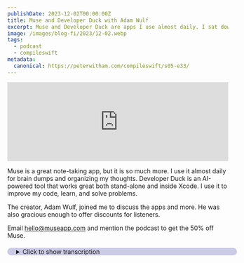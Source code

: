```yaml
---
publishDate: 2023-12-02T00:00:00Z
title: Muse and Developer Duck with Adam Wulf
excerpt: Muse and Developer Duck are apps I use almost daily. I sat down with Adam Wulf, the creator to discuss these and development practices.
image: /images/blog-fi/2023/12-02.webp
tags:
  - podcast
  - compileswift
metadata:
  canonical: https://peterwitham.com/compileswift/s05-e33/
---
```


<iframe width="100%" height="180" frameborder="no" scrolling="no" seamless="" src="https://share.transistor.fm/e/435ab4f9"></iframe>

<Player/>

Muse is a great note-taking app, but it is so much more. I use it almost daily for brain dumps and organizing my thoughts. Developer Duck is an AI-powered tool that works great both stand-alone and inside Xcode. I use it to improve my code, learn, and solve problems.

The creator, Adam Wulf, joined me to discuss the apps and more. He was also gracious enough to offer discounts for listeners.


Email hello@museapp.com and mention the podcast to get the 50% off Muse.

<CSLinks
  link1=""
  link1label="Muse App"
  link2="https://museapp.com/"
  link2label="Developer Duck"
  link3="https://developerduck.app/"
  link3label=""
  link4=""
  link4label=""
  link5=""
  link5label=""
  link6=""
  link6label=""
/>

<details>
  <summary
      style="
     margin-top: 20px;
     margin-bottom: 80px;
     padding-left: 20px;
     border-radius: 10px;
     border-width: 1px;
     border-color: rgb(255,255,255,0.2);
     width: 100%;
     background-color: rgb(0, 0, 128, 0.2);
"
  >Click to show transcription</summary>

 #### Edited Transcription

  What's up folks? Welcome to another episode of the Compulsive Swift podcast or video. If you are watching a video version of this today, I have another very special guest and this is gonna be a great one, and I'm gonna be, try to not, say too many nice things because I use both of these apps and, I talk about them a lot on the livestream.

And this is also someone if you hang out on the livestream and if you don't, what is wrong with you? Go to Compile Swift dot com slash livestream. But you'll probably know the name and you will certainly know the tools. And if you don't know the tools, you will by the end of this episode and you will use them both.

One of them in particular has saved my butt so many times as a developer. Adam Wulf, thank you for joining me. Please introduce yourself.

Yeah. Thank you so much, Peter. It's really good to be here. It's really fun. I am the solo developer for Muse. As of about two months ago. Worked with a team before that on the application for a number of years.  It is a note taking app. It is designed to really just help you think so. It helps you get the mess outside of your mind.  Onto kind of digital paper. You can figure it out and  and really come to deep conclusions. And then the other app that we can talk about today is I'm also the developer for Developer Duck, which is a rubber duck programming app that uses chat. GPT uses some custom prompts and some  logic to make it developer specific to help you  program and think through your programming problems specifically. So yeah that's a, bit about me

. We'll put links in the show notes for everything here. And we're gonna break this down, and I'm gonna try and keep this on track, but like I say I, do use both of these apps and I'm gonna try to not go down too many rabbit holes or dark holes, if you wanna look at it that way.

But let's, start with Muse. First of all I'm gonna take issue with you a little bit here because  is so much more than a Notetaking app.

I'll give a, sort of a quick description here for folks and then you can do it much better. But I'll base this on how I use the app, right? 

To, to me, I describe it to folks and I use it as my brain's whiteboard is, how I it.  Yes you, can take notes with it and everything else, stuff like that. I also use it for gathering things, so it's been like a drop board for me where I'll quickly put links in there that I need to go back to and things like that.

One of the things I've started experimenting with recently  I, was gonna talk to you about this, but then I thought, no, I'll catch you out on the podcast. That's what I should do 

Yeah. 

is,  there's the templates in there and I have started working  using  a Kanban board in the app. 

And, I've done that by laying out some titles and then  just moving the cards around. So for me, it really is my  . Put my brain down on a huge whiteboard that I can beautifully zoom in and out on  and link cards and all of those kind of things. But let's dive into it here.

That, that's how I use it. It's my, 

you know, don't let me forget, but Please I, know I'm not doing it justice.  And, it's 

Yeah. 

to me that also you are it's one person's working on this  , 

are you crazy  

It is a lot. It's,

big and it's, interesting because you can certainly do note taking on it, but when you think of note taking, it's okay, you gotta  Like the Apple Notes app, you get one

giant sheet of paper, it scrolls top to bottom. You can write stuff on it. Good for you.  But in Muse images or  a text or another whiteboard can be a card.

And then you can, on that second whiteboard card, you can zoom in to a completely new  infinite canvas. And so you end up building out,  a tree structure of infinite canvases that contain more infinite canvases inside of them. And then on top of that, you can start linking between them. So instead of a tree structure, it's a graph structure of all of these infinite whiteboards connecting to each other back and forth. So  it's deceptively simple the first time you open the app, 'cause you're like, great giant white space.

I can put stuff on it. I

can write with a pencil.  No big deal. And then it just gets deeper and deeper. The more that you use it, the more that you, build things out. So yeah, it's the same for me. I have, a personal muse for me and my wife and my family, and we track our house stuff and, auto insurance and just things

for life.

And then obviously use it for work as well and have a, expansive board for tracking to-do lists for Muse and for Developer Duck and for all of the, developer tasks, Kanban board style, but also marketing tasks and also  meetings that I have, or if I'm tracking down a particularly nasty bug, then I'll open up a board and I can put all of the information for that bug and organize my thoughts around, what may or may not be the cause and different paths and tracks that I've tried out.

And yeah it's, on, on day one, it's a note taking app, but on day 30 as you're using it, it really becomes a second brain

and a second active brain. It's not a database, it's not a personal knowledge management kind of thing. It can be, but it's an active thinking space for your brain.

For sure.

Oh yeah. And what I like about it here . Is the sort of this infinite space because I, know sort of me and how my brain works and when I'm in that capturing phase, which I think this is key here, 

It, very symbolically just like a huge white  white space, that, that's how my brain works, right?

Is know, this bit here, this bit there, dumping it all over the place in a very non-linear way. And what, I've found is, not to pick on Apple notes here, which is  goes from strength to strength theory release. But the reason those kind of tools don't work for me when I'm in that phase  is the fact that they are very linear list based, right? May and then an image and then so on. always in. A list form. So it gets you thinking in that space in a very list oriented, structured kind of way. And when I'm doing my brain dumps on things, I'm very not structured and, Because that stage I'm telling myself, do you know, don't be structured.

I'll give you an example.  So I recently released a, update from one of my games. And when I was working through that  I knew the things I wanted to do, but I had no idea,  necessarily how some of the things were gonna come together. And  what I also liked is not only can I use this app on the Mac, but more importantly, perhaps  in that phase, I can use it on my iPad.

So I pick up the  

And I'm I'm literally just  . Drawing boxes all over the place.  I'm almost using it like a, drawing app at that 

stage

And, and A box here with this and an arrow pointing to it. And then this links to this  those kind of things that you just can't easily do in, every day kind of brain capturing apps things like to-do lists and things like that, where it's that's always more a case of  got my things, now I need to structure them. 

, 

Yeah, exactly. 

I like that infinite space of just, put it down really.  

Yeah. Yeah that, really echoes what a customer sent in. Very recently, they said, man, so if, when I use Apple Notes  and I'm collecting these thoughts and I want to drop a link in there and a picture and this other link, I have to decide immediately where in the note to put it.

And so before I've even  been able to think through the problem, I have to already start putting structure to the problem.  So it, it feels like the process ends up backwards for tools

like that. Whereas in Muse, you can just  start pushing content in and you don't actually have to decide where it goes at all. You can dump them all on a giant pile, on a whiteboard, or start even categorizing things spatially. A little bit of this is similar to this.

I'll put it over on this side of the board.  And these three things kind of relate, so I'll put them down at the bottom, but you don't have to decide yet.

And  that I think is really part of the magic, is it lets your, thought process digitally in the tool mirror how we do things internally in our minds already, which is,  let me just collect what the inputs are and okay, now that I have all the inputs, I can start to think through them and process them and get to the end result.

Yeah. 'cause for me  over years of being a productivity nut,  I realized that trying to apply structure at the capture phase is where these things fail. Forget whether it's,  

Software tool X, y, Z or a piece of paper.  If I allow my brain to start organizing thoughts as I'm putting down, I've already fouled because I know I'm not thinking about,  letting everything flood in because I'm already trying to sort the boxes. 

Right. Yeah. 

And, so  I, I love that I can do that.  'cause I still do it now even,  I, think I. Mentioned this before.  But I'm still a paper and pen person as well 

because,  The ex the, exact reason being among others  it slows me down  and, therefore if I'm writing with pen and paper, I'm giving it more thought than,  randomly typing a hundred words on a screen somewhere.

But I do love that I can then  just pick these things up once I've got 'em captured,  start to organize them, like you were saying, the boards within boards and things like that.  I start breaking down, okay, there's gonna be a project board for Project X that kind 

of thing,  but it comes along later.

Now, I am curious,  from a sort of the technical side here, like you say you took this over and I've always wondered,  applications like this,  it's that thing of, I look at it, I'm like.  Where do you even start?  Especially as when you say like infinite canvas  and  or, even just I know of some apps where it's it's not infinite, it's just very big 

But From a technical standpoint, how do you  approach these kind of problems when it comes to  not only building something like that, but thinking about,  don't give away any secrets here  how do you store this kind of data in an application? Those kind of 

Yeah. It's,  I think Muse is one of the most interesting projects that I've worked on for exactly that reason.  The way that the data is structured and the way the application is structured,  at its foundation, it relies on a technology called CRDT,

which is a conflict free, replicated data type

is what that means. And so all of the data for Muse and for the stuff that you work on is saved locally on device. 

Whereas if you use something like Notion or Google Docs or any of the other myriad of applications, all of your data lives on Google Server.  And then when you interact with it, the Google server sends back a small piece of it and you get to

work on that small piece.  With Muse, it's the entire system is flipped, so you have a hundred percent of your data locally on, on device.  You can work on it with or without an internet connection, completely

offline, completely online.  And then  the application sends very small deltas of your changes.  To the Muse Sync Server,

which then sends those changes down to your other devices, which also have a complete full copy of your data.  And then that conflict flu, the CRDT, the CON conflict free replicated data type,  handles merging that data in a way that does not show the  merge edits that we're all used to in GI

of, oh gosh, there's a merge conflict, please come fix it.  The data types we use automatically fix conflicts no matter what. 

Um, and there's  some ways that we've structured the data so that way when  conflicts happen,  'cause conflicts inevitably happen, it's just that they get automatically resolved. 

So for example, if I, my Mac is offline and my iPad is offline,  I change the same card or the same image, I move it in two different places.  The way that Muse is set up, it's just last right wins  is the,

Got it.

Structure, right?

And so  I move the card and I move the card on my second device and they both synchronic with each other. And then they both know when the other one edited it. And so they both decide, oh, okay, the iPad wins 'cause it was the most recent.

So they both agree now when that happened,  

Very interesting. 

so then what this, the magic and the reason I can maintain this as a single developer  is in a traditional application you have a giant pile of logic on the device for business logic about how cards act and how the canvas acts and how pencils act and all that sort of stuff.

And then you also have that same logic on the server because the server has to know about cards and pencils and all that sort of stuff. So you end up building a lot of the same logic in two different places.  With the CRDT logic, I'm just sending very small edits to the server.  that are actually opaque to the server.

The server doesn't really care what the edits are because the conflict resolution happens on device. 

So our entire server is actually very dumb.  It knows who I am, it knows who my devices are, and then it just helps route my data to my other devices and to myself. And so  I can build entirely new features  without touching the server at all.  Which  lets me iterate,  thousands of times faster than I could if I had to build new web services and new server logic and new permission systems and all the stuff on the server. I don't have to do any of that. I can just  build  entirely locally on my Mac.  And then I get sync essentially for free just by moving all of my edits through a pretty simple,  the server, I don't know, 2000 lines of code, something like that.

Like

Hmm. 

a very simple server  to push data back and forth.  

That is really 

so yeah. Yeah,  

because it's 

either gonna be one or the other, right? Yeah. That, because you know  that, that's fascinating because  you, have to make a choice, right? With this kind of thing. Like you say, you're either gonna have,  very smart application,  very simple backend, or very complicated backend. 

Very simple application and I've, I pretty much always  worked the other way around just because of what the applications need.  I'm used to  that dumb application is only as good as the data it gets.  

Um, 

Yep.

but I the, problem with that is, yes, first of all, you're gonna need,  you need to either be really good at the client app and the backend, or you need someone else to do the 

backend

Which now is 

Yeah. 

of people. 

Um,  And then you've got,  now we're talking API into right exchange in between and things like that.  Plus the maintenance of the backend and, the backend has to be up, right? Arguably,  one of the, biggest flaws there is the backend has to be up.  

On the flip side, the way you are doing it here. 

You have the added bonus of  great privacy because it's on the device. 

Exactly. Yeah.

so  with that though, a question I have is,  does the data persist on the backend or is it purely used as a pass through mechanism? Meaning if I was to  delete the app from all of my devices, 

What happens with that data? 

Yeah. So the data that's synchronized through the server  does persist on the server.

And so if you drop your laptop in a lake and that was your last device, you can go buy a new laptop, log into your account, and all of your data synchronizes back down to your account.  And so in that

way the, cloud does what it's good at.

It provides a backup. It provides synchronization between clients, 

But then the client is able to do what it's good at. It has a hundred percent of the data. So now there's no loading screens, there's no

spinners, there's no,  hold on, let me go fetch that.  If the server's down, that's fine.

You can keep working. If you're on an airplane,

Yeah.  Love that. 

outta business, that's okay. You can keep working, right? 

Mm-Hmm. 

get a lot more security  controlling your own data,  than you do keeping everything in, a traditional cloud service. 

And, I love this because  that's one of, one of my things is,  I'm, that guy that e even as I talk to you now, right under the desk below me is my NASS  

Yeah, 

I'm the same 

right.

I need to,  I need to make sure I control my data and I have

Exactly. Yeah.

Yeah. 

Google has some horrible,  my brain just shut off but

Yeah. 

CEO falls apart right? And gets split up into three different companies or antitrust or whatever, right?

I, know that my data's safe no matter what.

Exactly. And it's, it, and it's also that thing of  data leaks, right?  

Yeah. 

we all know this, right? In, our industry it's not if it's when, and,  there's a certain amount of data it's  has to persist in the cloud for things. It's just the way it works.  But that doesn't mean we have to put everything out there.

And I am certainly more inclined to  put what I feel is my sensitive data in apps that is on client side. Yes, there may be a copy up in the cloud and I trust that whoever is storing that copy has done all the best practices and protecting it the best they can.  But I'm more inclined to put that stuff in an application.

I.  where I know it's client side.  So 

Yeah. 

not to pick on anyone in particular,  for the past year I've been trying to trust notion  . And, I don't mean because I shouldn't trust them, but because it's, it is that thing of it's going cloud side,  and it's that thing of it's great today, but  

yeah. you just wait for oh, okay. They're either gonna go outta business or get acquired,

and in either scenario the product's gonna disappear or change somehow. And then what happens to my data.

Yeah. exactly. And that's, 

that's big win for you right there is, Hey your privacy is better  than, a lot of these other services,  

exactly. And it, also opens up. Right now the Muse Sync Service is the only sync service that we offer,  but  it opens up the possibility for  You to run your own sync server. And so then you

can download the Muse app. You can get all of the benefits of me sending out updates and improving the app and everything like that.  But then you could sync through your own server entirely, or peer-to-peer syn through your own just home wifi, just device to device

directly without a server.  And so there's a number of different things that I'm looking into that this kind of architecture allows that a traditional cloud architecture would not allow.

There's no way on earth that notion would ever even have the technical possibility of something like this.  And so that, that's what I think excites me most about local first

software, which is Muse is one piece of that kind of environment, but  it, gives control of the data and control of your privacy to you, the end consumer.  And then me as the app developer, I get to do the part that I like, which is build cool features and build cool apps, but I don't have to worry about,  building some enormous monolithic server application 

side process. So

Yeah. there, there's a lot of benefits to it.

I, I'm sure you as the developer,  you and I have spoken before, of course.  And,  we both,  deal with large amounts of data that,  For different things.  And it's a responsibility, right? That the development  you, you just never want to have   unless you a company whose 

business 

the better.  

Exactly. Yeah. It's I don't want your data, I don't wanna be responsible for your data.  I and, like you said, like the sync service. I want as little to go through me as possible,  so that's good too. And  the idea of a local sync and things like that is always appealing. 

I guess maybe we will keep an eye out for the future Muse Server licensing, I , 

Yeah. Yeah. That's definitely something that I'm eager for over the next months is how can I open source pieces of the muse architecture? How can I potentially open source the server  if not open sourcing the server, could I at least offer like a peer-to-peer device to device sync

hmm. 

even need a server?

Which in many ways is even better, right? 'cause

there's  

Yeah, 

less  maintenance for the end user to do if when they want that privacy they can just,  use their wifi,

yeah.  Right. 

And 

definitely things that I'm looking into and that's  a, wonderful benefit of this kind of  architecture is, it's privacy first and it's user control first.

yeah,  And I do wanna say to the users  again I'm, a user of this app, right? It's not the it's not one of these where, oh, I just think it sounds cool. No, I use the app  and like I say, I use it on my iPad and on my Mac.  And, but I do want to say to the users that Adam is. 

Very responsive,  to, to conversations and discussions about features and issues  and things like that, which is also great. It, 

Yeah. 

love that you are open to these ideas as opposed to  the other problem can be sometimes when you have teams or basically more than one or two people making decisions for these things 

Mm-Hmm. 

it becomes a case of, okay, we've got our roadmap and we are gonna stick to that, right?  

Right?

Yeah. 

opposed to going with if my users want this thing, but I'm not sure. But if that's what they want that's the route I'm going,  

yeah, exactly. And so the  literally every single day I carve out time to make sure I'm answering all the emails, making sure I'm responding to everyone. We have,  a very vibrant Discord community as well,

where folks jump in and chat about best practices or questions or features or bug reports or requests or all that sort of stuff.

And so  the  community  within Muse is really the guiding light for

where the application goes. And  the  most important,  the most important foundation, the roots that really grow the tree,  is the simplicity of Muse,  the simplicity of the interface  and the.  And keeping that data local on device so that everything is quick, everything is fast.  And so that way you can, think and you can think problem solve without worrying about if the internet connection just flickered because of the storm outside or 'cause

you need to travel and you're gonna be offline or in a remote area or anything. You can just work

and you don't even have to, all of the worries you have with other tools just to disappear and it becomes  transparent to you.  And so

that, that's what I love about responding  to customers is  you really see  how ideas and how requests and how bug reports bubble up to the top of Oh, okay. This is something that really the community is looking for  people want.  And  it makes my job easier. 'cause I'm just my job is to be a listener 

to be a, guide for the product and,  to  users and to power these customers to,  use the tool to its best potential. 

You are right because,  we know as developers, it's so easy for us to become  absolutely obsessed with a bug that nobody else cares about. , 

yeah.  yeah. This thing that doesn't actually impact any of the customers at all, but

Yeah, 

intellectually stimulating to solve. And

exactly. 

it's, easy 

to get sucked in. Yeah.

And that, that's interesting too because  I I know a lot of really fantastic developers  who, get in that mindset, they become so obsessed with  how technically brilliant something is  

That it prevents them from,  shipping an update or whatever it may be,  as opposed to,  get it functional, give the users what they need. 

and And I've all, I've said in other episodes, I think,  the users don't care how the code looks , right?  

Yeah. 

don't  they just need and the magic to happen. And I think like you say, with the simplicity of Muse and it's it always reminds me of.  The things that are simple to use are so incredibly complicated to,  to build because 

you are 

Away the complexity. 

If you was to sit down and say, build an app like Muse in the real world with notepads,  it's really hard. 

Yeah.

you know, 

It is.

I, I

I'm not sure, 

but 

the problem, 

right? 

Yeah. It's very difficult to find infinite paper. They do not stock it down at your local store,  but it is  and, it's so easy to become obsessed with the technical side that I love when I can put that different hat on and says,  pretend to be a user for the next hour. 

And like you say, read those user reports,  and see  h how does that work with you? 

One other

Mm-Hmm? 

to touch on Muse here before we move on though is if there's one feature I've not quite.  Wrapped my head around or found a way to embrace it yet. And I'm curious,  if  maybe I can get a little bit of the roadmap outta you.

Here is the templates, right? So there's this feature where you have templates. Now, firstly, hey, I may be doing this completely wrong, listeners, so take that.  Anyone who's ever watched my live stream knows that I've been known for getting things wrong occasionally.  So the templates that there's a list of, there's a list of templates in there that you can work with. 

Is there,  is there the, is that list of templates gonna grow? And secondly,  will I ever be able to  my own  in some fashion? The reason I ask the question is,  any developer's probably been there, right? Whenever we spin up a project or something, whatever that may be, there's always that 

Four or five steps. They're the same every time. 

And

I would love to be able to say,  map this out and then say, make that a template. Is there any plans for something like that?

You'll be happy to hear Yes, on both counts. So

there are gonna be more templates coming,  and then you are also going to be able to create your own templates 

and yes that's been requested in a number of times. And so that's,

Excellent.

yep, that's close to the top. Close to

the top for sure. 

let's get that one developer on that, shall we, folks? 

right? Yeah, exactly. I'll,

see if I can find him and let him know.

Yeah. He's gone home for the weekend,  no 

yeah, exactly. 

because that was the first thing that struck me was  again,  a tool that lets me work the way I want to work  and now hearing that  I know my patterns of work and I'll be able to 

Yes, 

into something that, that's a huge deal right there 

It's really a, part of a bigger focus of mine, which is to help  Muse has always been an incredibly simple tool because with very simple primitives,  infinite paper  cards of various datatypes

and ink  that solves the overwhelming majority of, problems that you're trying to think through, just with

Very simple primitives. 

Fantastic.

and so the next piece is  I.  As Muse continues to grow and gets things like templates and gets things like collaboration, which just shipped and

gets things, these new features,  it's very easy for applications to  drown themselves and  accidental complexity. And what used to be a beautifully simple application suddenly has a thousand different  features that I don't even use.

mm-Hmm. 

letting people customize  Muse  Pair Down Muse to just the pieces that they care about the most,  templates being one,  being able to customize the sidebar and turn on and off tools that they don't need.

Mm. 

That's a really big piece of it because the beauty of Muse is how it gets out of your way  to let you think.  And  a, lot of this focus over these next months is gonna be continued fo continued iteration on Helping Muse get out of your way. 

Great. So I've got one other thing that 'cause I'm folks, I'm gonna try and catch him out. I'm gonna find the thing that he's oh no  But I'm, sure that's not the case, but I've got one other thing.  I'd love the ability to  change the background color of 

cards.  And, the reason for that is,  I'm a very visual person, 

Mm-Hmm? 

I can look at a board  even right now in, in all my other tools and everything else, and I use, a lot of the time I'll use different colors to denote severity of things,  so that would be great. Like I say, I've developed this kind of 

So the,  

yeah  

using a background color to denote serious bugs, something like that would be fantastic. 

this is my favorite feature request

Okay. 

it's already implemented

and those are the best kinds of feature requests.

how did I miss this? 

On the iPad, there's the three dots next on the top right of each card.

Yeah. 

open that, opens the context menu,

and you can change the color. 

How 

Um, 

folks see, 

I told you I missed these things, 

right? 

how quick we're building

features together. 

my gosh. 

is wonderful.

Oh 

my 

And on the Mac you can, it's the right, it's in the right click menu. 

Oh

did see 

in the context menu of a card.

Okay, 

folks. That's, It. I, don't know why I'm wasting this guy's time. I really don't.  . Okay. So 

perfect. We, 

thing I'm doing after this is that's it. Going back, changing all 

yeah. Go color all your cards. I've got a board the same way my, my weekly planning board that I use, I have yellow cards and green cards and red

cards and Yeah. Yeah.

okay. That's it. That's that. That's it. Yeah. I've got everything I need from this interview.  

Perfect.  

Is there anything else,  you wanna mention here? I just 

Yes. 

folks, we'll put links in the show notes,  but talk about,  muse as well,  from the perspective of like free paid and so on, 

Yeah. Yeah. 

That's important. 

Yesterday  my birthday 

Happy 

and thank you. And as part of my birthday, I decided, I mean I've worked on Muse for I think four years now.

And I'm just two months into solo development  and I have loved every moment of it and have appreciated the community. And so for my birthday,  I gave out a 50% off to the  unlimited annual plan,

24 hours only.

That's it.

I know this podcast is not literally gonna get released in this very next moment, but if any of your listeners would like that 50% off,  give me a shout and we can work it out and I can send you a code. 

Oh, fantastic. Thank you 

Yeah. 

that, folks. Do it. Just do it, trust me. 

Yep. Because  it is a, free app.

Yeah.

perfect. It is a free app and so anyone is able to download it. They can use it for free forever if they want to.  It is only limited by the number of cards that you

can put down,  and so some users who don't wanna pay for it, which hey, fair enough.  They will export cards  as a muse bundle, as an archive format, and then delete them from the app to keep their card count low and so they can just use it forever.  Great. If you'd like to, support me and support development, which I would certainly appreciate, 

Yeah. 

can buy a subscription either monthly or annual. And there's  different tiers that give you, both, give you unlimited cards,  and then you can have multiple different workspaces and multiple collaborators on those workspaces.

So you can other people to work with you in real time or asynchronously.  Yeah, so it is  free forever.  And then the plans start at 3 99 a month as the  professional tier plan. And that unlocks unlimited cards,  multiple workspaces, multiple collaborators  the whole bit. 

You know what I mean?  Again I can't help but be biased here, but  folks,  go ahead and do it. The reason I say that is  once you start using a tool like this and you get into the ways you develop that system that you use, and you start putting in data  the last thing you want to do is to suddenly hit  a cap at the wrong moment, right? 

Perfect examples here, I'll give you two examples.  You're in that brain dump mode and something  even if you have every intention of  .  upgrading to something else. The last thing you need is anything that's going to, that break the flow of that brain 

dump

Mode, right?

And, then the secondly if you're in a meeting or something like that and you're, jotting these things down,  , you don't want to be like, oh, I am, I'm out of cards. So folks the, trust me, the price  is  priceless as far as I'm concerned, right?  If you are anyone that's looking to organize yourself and projects what, whatever it may be,  and you want to, you are looking to do a tool like this and, use something like this,  just, upgrade from the outset.

Try the do it this way. Try the free one for a couple of days.  

You'll, you'll realize  this is the thing for me, or not that quickly. I, think. And then then dive in and especially take advantage of this.  opportunity to hear from Adam because,  once you go all in,  you are now in that scenario of, okay, this is my app of choice, this is what I'm going with.

I don't have  data spread across, I don't know how many different apps. Yes, I'm guilty of that in the past.  And, you forget where it is. So just make that cap go away  and upgrade. And also, as everyone knows that, listens to this show  I'm a big proponent of  say thank you and reward the folks that make the tools that enable you to do what you need to get done.

So thank you for that. Appreciate that. 

Yeah,

All 

right. 

Yeah. Get those get those listeners that, that discount code jump in

Yeah, show notes  or the blog post for this. I'll be putting it all out there somewhere, or reach out to me and I'll connect you up  we'll, put all of Adam's links in the show notes here, but you can also just reach out to me at ka Swift dot com and say, Hey, Peter, hook me up,  

and

Perfect. 

send them your way. 

All right. I want to talk about another app here,  

This is one of those apps.  It's  depends on where you sit, right? It, yes folks, it involves AI and developers, so  it's either gonna be controversial or a lifesaver. But I'm gonna tell you my story. Here's my story, right? Sit around the campfire. 

I, resisted apps that helped me from an AI perspective because 

I was afraid that it's okay, I'll,  it's not gonna go great   like everybody else. And then Developer Duck came along and some folks on my livestream kept telling me, you  try this. And it was like, all right, I'm gonna try it. 

So downloaded Developer Duck gained a link in the show notes, and  I was sold. And, but the reason I was sold  is two things. Firstly.  It has Xcode integration, obviously of huge importance for, folks like ourselves  and probably a majority of folks listening to this podcast. So that's number one.

But number two, it does such a great job. And I wanna start out just quickly by giving a couple of real world examples.  Again, if you've ever watched my live stream and Adam's been there, he's seen this happen,  I'm one of those people. I write my code out  . In long form so that I can understand it, know what's going on  and then, bring it back in and, make it look slightly more respectable on the live stream so that all my developer friends don't make fun of me.

But also sometimes  you just need to know the answer to something  and it's, it is worked for me both ways. And so that's, really what Developer Duck does here. It's like my assistant for  solving problems, asking questions and making things better. But the most astounding thing that happened to me and Adam, I know you, you've heard me say this before,  was,  I had some code and it was one of those terrible long if statements.

Not that anybody but me has ever written one of those, so I've 

given everyone a, a get outta jail right there. But I had one of those and  . I knew it's  a case statement is the way to, to make this better.  But  it's a case of I could write this, or I think we did this on a livestream and I think, Adam, you were there when I did this was like, let's test this thing.

So I was working in Sprite kit on something. I took the code, took it over to develop a doc, essentially typed in, I think make this code better, gave it the code,  and  and within a few seconds, sure enough it did. And it was an case statement, but it also recognized the,  repetitive code and broke it out 

Mm-Hmm. 

function and things like that. 

And then  not satisfied that I had tried to insult it enough. I decided to give it another go. And  here's, the big one, right folks, we've all done this.  I'm, of course, again, I'm the only person in the world that doesn't document my code. Let's put that 

out there.  But yeah.  But I selected the code and asked it to document my code  dang, if it didn't do it, and I'm sitting here watching this tool explained to me in straightforward  language 

Mm-Hmm. 

my code was doing.  

It wrote it in a way that the documentation was better than I was ever gonna do.

'cause let's be fair, I had every intention of writing that documentation  six or seven months 

That's right. Just after this next line of code to write 

just yeah. Just one more line of code. 

Right. 

it, but it, documented my code and explained it flawlessly. 

Mm-Hmm.  

I just wanna set that up there for folks. But yes, talk to us about Developer Duck.

Explain 

Yeah. 

it came from,  it is so unbelievably clever and why I can retire early and let it do my work for  

Exactly. Yeah. It's when chat GPT launched,  I was,  the first thing I did of course was say, okay, write this code for me. Show me bubble sort. Just

a very easy thing. And sure enough it spit out some code. I'm like, whoa, wait a second. This is not just a,  an English language kind of thing, but this is a code thing really.  And so  I used it  off and on of, oh, I don't really quite understand this piece of code. Let's just see what the chat thing says before I go to Stack Overflow. And I got surprisingly competent answers most of the time. Sometimes it's wrong, of course, but sometimes it  led me on the right direction.  But it was, I. It was very verbose

and it was just so long in its answers and so chatty in its answers. And I thought once the API came out, I was like, okay, what if I could take  chat GPT, which is surprisingly good on its own,  but  get it to just make it a bit more concise, like brevity, please.  Or sometimes I just want it to,  give me a code sample without any of the extra three paragraph long explanations.  And so that's what I set out to do was use the API give it some custom prompts,  so that I get higher quality answers with  less,  just chattiness generally. So it's, very concise in its higher quality answers.  And then through this process, I've learned all kinds of different things about  language models.  If you prompt a language model to say You are an expert in Swift, please analyze the Swift code.  You're gonna get a higher quality answer than if you just don't prompt and tell it that it's a high, that it's a expert Swift developer  because it's doing auto complete,  basically, right? Like it's

predicting based on all of the, that it's ever seen. And so  in prompting it that it is an expert Swift developer,  you are helping the language model narrow down  where it, what kind of data it's using for its autocomplete, basically, right? It's gonna start,  it's gonna default to saying, oh, okay, these Stack Overflow answers,  these, like high quality  hacking with Swift and Swift by Sendell and a number of other blogs that are really high quality. It's gonna start you. Leaning on those a lot more than generic Google Exor results or the rest of its learning library, so you get higher quality results with how you prompt it, which was amazing.  And so that's what Developer Duck does, is  it, gives a high quality prompt, so that way  chat, GPT is using the best of its knowledge to answer you.  It's also chaining some of these things together  so that way it's replying with  the type of reply you most want, whether it's a code block or an explanation in English, or comments or anything else.  So yeah, so it ends up being a  in my opinion, a quicker,  higher quality output than just a typical chat GPT chat instance. And  it's been a really helpful.  Rubber duck for me, especially for questions thinking about,  okay, I need to solve this problem.  I've never really solved this problem before, which is most of coding,

Yep.

I don't even know what the word is 

Mm-Hmm? 

to describe this algorithm.  So you can just start explaining  to developer Duck like you would another human.

And then Developer Duck comes back with all of the jargon that you need to search Stack Overflow and to get  to narrow down to the answer that you need. Suddenly, you know what the API is to look for in  documentation. Suddenly,  where you should start looking generally for the answer.

And so I've found that extremely helpful as well. Maybe it'll gimme the answer straight away, but if nothing else, it gives me the information to start understanding where I should look.  My headphone just fell

Nope. ,

but it helps me understand even where I should look 

Yeah. 

is super helpful.

Yeah you're right.  A couple of examples an example right here.  I was working in my game and I, knew I wanted to include a particle system from Sprite, kit  never  I'd done it before, but it was so long ago that I,  no chance of me remembering.  And I remembered just enough  to basically  tell it, look,  I know it's a particle system, it's in Sprite, kit using Swift,  

and I want, I've got one and I want to put it on a screen.

And that was enough that it almost instantly came back with  . Not only a good example of code exactly how to do that, but it also explains, look, this is what this code is, this is 

how  So you can read the explanation. And I looked at the code and it was enough to jog my memory and go, oh, yep, this is exactly what I need. 

I literally took it,  from the window into my app and boom, away it went.  But you're quite right in as well that it is like a pair programming friend.  

Mm-Hmm. 

more you can give it, the certainly the more accurate it can be.  But it is a progress. Like all these things, I think people think that you ask something, a question, an ai, whatever it is, a question and it's either gonna get it right or wrong.

And that's not really  .  the, way these things work,  it's what I've found is that progressive conversation.  

Um  Look, like you said, it's look, you are an expert on Swift, so already it knows okay. Swift language, and  I know the words particle system. Oh I, know what he's talking about, right? 

And, I'm telling it. I wanna put it on the screen. And from there, that's enough information for it to start suggesting things,  saying, I think you might mean this, right? And 

Right. 

at it and go  that's great,  whatever the next thing is 

Yeah. 

a progressive conversation and it works so beautifully.

I 

and I never feel like I'm leaving  . My tools, right? I never feel like I'm leaving Xcode, for example.  

Mm-Hmm. 

come up in a separate window or I'm using the Xcode integration, but I'm not having to open up a web browser,  to our website, get 

right? 

watch 10 cat videos on YouTube  hours later.

I 

Yeah. 

right. I was writing some code. 

Yeah. 

that's an important aspect too, is it sits right there as a friend to code with  and again folks we'll, put links in the show notes, but  it is not something to be feared  . 

Yeah.  

Yeah.

exactly. I think  

I 

and it's really not.

It's no, This is here to help you  

it's a tool. It's a tool Like anything else I, think of the jump from assembly to

C, right?  We lost  some ability because we, moved back,  in abstraction. And so now when you work in C you can't fiddle precisely with the assembly, which had certain benefits, whether it's speed or anything else.

And it's the same kind of thing. Using this tool, you're going to lose  some stuff. You're gonna,  you're gonna lose,  the ability to, research and really think through exactly what it's going going from zero knowledge to a hundred percent knowledge. Usually that happens entirely in your, own brain, which

is a valuable process  going through ai. You short circuit that so you get to the answer faster.  then once you have the answer, the onus is still on you to say, okay, let me make sure I understand this before I just ship it out the window.

Yeah.  

And so the, tool lets me get to the end quicker. And especially being a programmer, I can validate the output that it gives me and say, yes, this is reasonable code.

It did not insert a SQL injection, or it did not

There's not bugs in here that I need to look at, but it,  yeah it's, a tool  like anything else that we use a debugger a.  All of the analyzers that we use in Xcode to find memory leaks or strong references or reference cycles or anything like that.

It's just another tool in the toolkit  to

Yeah. 

write better

software.  

And also  touching on that there, if you are doing something and you don't know what that is like, for example, you said right there,  thanks to Swift and, things these days you don't have to know as, as much about a memory management as you once did. So if you come across something that's like, you say, it's like 

Retain cycle or strong reference or something like that. And  we've all been there, right? At some point you're like,  I don't wanna ask people because that'll be embarrassing and they might make fun of me. But you can ask these tools,  what is  , 

Yeah. Yeah. 

reference, right? And it'll explain it and it's not gonna judge well, I don't think it's gonna judge you.

Maybe it   

yeah. 

but, so you can use it as a learning tool for  those questions that maybe you don't want to ask someone. But 

Right. 

you said, it's a case of  it, used to be, I've got my reference books on the shelf. If the answer's not there,  I'm in trouble,  and  

What, if I don't know what the question is,   

right. Yeah. 

you can, look through books all the time until the end of time.

It's not gonna help you if you don't know what the question is. But if you've got a tool like AI where you can try to over time,  out the right question, we've all done it, right? There's nothing worse. You Google something  and absolutely nothing comes back. And the first thing you realize is,  asking the wrong 

Yeah,  

Yeah.

exactly. I think  the, times it's helped me the most are  when I don't know the jargon to ask. I know the problem I need to solve, but I don't know the jargon about the solution. I don't know the algorithm name or the data structure name or whatever it is. So I can describe the problem and it's, it gives me back the jargon  as well as maybe even a potential solution.

And so then I can say, okay, now I have enough foundation in my own language to say, okay, now I know what to research.

Now I know what to go read and know how to verify this. This solution,  the other time has been really helpful is when  I have a problem.  And the only way to describe that problem is using just like very general terms.  Of, oh, I have a memory cycle between these two functions and this object.  How do I solve it?  That's not something I can type into Google or Stack Overflow or anything else because it's just gonna spit back. Very general answers of retained cycles are bad. Yes, I

know I'm trying to fix that. Right?

But with a tool like Developer Duck, I can paste in my source code, I can paste in the problem that I'm trying to solve and describe it and it can talk to me very specifically about my exact situation and

my code and my, I've pasted in crash reports and the source code related to the crash report and saying like, why?

I don't know why this is

crashing.  

Give me some  possible scenarios like give, brainstorm with me what I need to look into.  So all sorts of those questions are wonderful. And  what I particularly love about using  Developer Duck in particular, as well as I'm sure a number of other tools do this using the API.  I can opt out  OpenAI and say, with this key, with my company name and with my account,  do not use any of the data that I send to you for training. 

All of my conversations in Developer Duck are now private. Essentially. They're not gonna get recycled into,  the open AI monolith into chat GT's history.  It's something where chat GPT is going to use its existing knowledge to talk about my code, but it's not gonna incorporate my code into its knowledge, 

Yes. 

which makes me a lot more comfortable sharing code that might otherwise be,  entirely private, entirely copyright safe 

And that is a, big problem. I know that for example, in, in my day job,  we, have been told that at least right now, don't use AI tools for that very reason.  Um, 

not because you can't it's not even a case of don't trust the results. It gives you, it really is don't feed the algorithm,  

um,  Even, 

you know,  accidentally something because yes,  once it's in there, it's in there, right?

And if someone's  looking to do,  bad things with  one of your apps  and  you accidentally put in some reference and then one day they're like, Hey, how can I get into hack the API on   or something like that?  If it's in the model, it's gonna spit it back. 

yeah.

If it's memorized that code inside of its training, then all of a sudden it can,  

Yeah. 

spit that code verbatim out to somebody else,

or who knows what, right? It 

can cause problems, and so

And  I  I always say to folks, these folks who  say that AI is taking everybody's jobs and everything else is  it's only gonna be as smart as you make it.  But at the same time, you have to be smart in return. And  you touched on it earlier,  question the results. 

You know, don't just blindly put it in. Look at it, make sure and I'm sure I've said this a hundred times,  sure you understand what it's giving you back. It's just  and  you,  give you an example here.  I, do coding live streams as, Adam well knows, and many of  if someone in the chat room gives you code. 

make sure it's for me, either A, a trusted source  or, B make sure you understand it. Don't just take 

Chat room, put it in and run it. You know? 

and paste random things into your 

Exactly. And, and 

or ai. Both are

exactly. Yeah. The responsibility is still, yeah. The responsibility is yours.  The, it is no different than if you read it in some  resource manual five years ago. 

It's no different. Once you put it in, you are the one making it happen. Yeah. Yeah. Is there 

anything else? Oh I, should say also greatly love the icon.  

You know, um,  it's a very steam punky  you put it on your dock just 'cause it looks cool.  

Yeah. 

I loved it. I went through I tried, I think Midjourney, I tried the first iteration of Dolly and Dolly two, I think, and it was just, Hey, make me a steam punk duck icon  And That, that's the one that came out. And I had two so many favorites that there's you could choose the icon in the app. 

There's there's a bunch of different options that are all ridiculous and wonderful in their own AI generated kind of way.

Oh yeah.  You can have so much fun with these things. I remember,  friend of ours  had, mentioned him the episodes before. Shout out to Cocoa type  who's out there somewhere. He came up with, he, I think it was Midjourney, he used for the 

For my game. Endless Hurdles. And when he came 

Oh, nice. 

yeah, he came back with it and I looked at it and I'm like, you know what?

That's so dang good. And I could never come up with something like that. 

I gotta go with this.  And  again, these AI tools are great for solving problems.   in ways that you just never would've thought of, or 

Mm-Hmm. 

the thought of how to solve the problem.  

Yeah, 

how You use the tool. 

Is there anything else about Developer Duck? Let's talk about licensing on it here because again as we said earlier, support the folks that make tools for you. 

Yeah. Yeah. So it's  it's free to use  I think I give you  what amounts to 50 cents of credit,  which, because chat GPT is so cheap, it ends up being

like the entire text to Moby Dick or something like it. It's an enormous amount of text you get for free. And then after that you can subscribe. 

And that subscription helps the development, obviously, but it helps run the server because the requests do go through my server to get the prompt customized and to,  be able to be fed to whatever the latest models as things get updated. So that's helpful. It starts out, I think the cheapest plan  let me double check,

is I think a dollar, $2, maybe, something like that. Dollar 99. 

I remember 

thinking it, you know, crazy.

Look. Oh, there you go. 

It's very low, but it's actually on discount right now as well.  And so there's a, yeah. December discount. I think it, it's at least half off. 

There. 

yeah. go, in there. 

And I gotta check. I, gotta be honest, I can't remember  what I've got set for, because  I, remember when I started playing with it, and I was playing with something else at the time, and  I, put some credits on like my chat GPT account or something like that. And,  was hooking tools up and using my credits. 

Again, like you say they're so crazy cheap,  those 

credits, you 

Um, 

but I gotta, 

what's nice 

is you can switch,  

I, 

yeah.

You can switch between  the, version 3.5,  which is pretty smart for most things. Or you can use four and their very latest models, 

Yeah, I was gonna mention that. 

GPT five so you can pick whichever model you want, and you can almost ask them both and switch mid conversations.

That way you get,  if you feel like you're not getting the smart enough answer yet,  ask the, version  one, layer up

Yeah. Yeah. 

it's a bit more helpful.

And I, that's why I gotta go back and check because,  I, cannot remember what my,  

Which version I'm on.  But I do remember seeing that you could check pick  the engine versions, however you want to phrase it. So that's 

nice too. But again, developers I've just gotta say it right,  tools like this  in a, in using this, something like develop a duck for an hour. 

When you realize how much time,  even just think of it as 

Time, it saves you, right? 

Yeah. 

it, these licenses are.  Cheaper than I think they should be.  

Yeah. 

so I need to get onto you about that, but you know  

The point 

to pay me twice as 

twice as much. There you go. I'll do it for everybody. Yeah.  But the, thing there is folks, is that these tools,  if you put 'em in the context of how much you pay every year for  coffee,   

Yeah. 

let's just start there, right? 

It's nothing folks. And it will vastly improve  your productivity, your learning, right? It's a learning resource too.  The, these are things that we will use every day in our jobs. And again, reward your tour makers to make better tools and to just say,  thank you for saving me the nightmare. 

So I do wanna put that out there. Strongly emphasized again on both of these tools, use as well.  Yeah. Is 

there anything else

Here? Sorry, go.

I appreciate that. No, I think that's perfect. It's, it is more than paid for itself for me. And I, happen to build it, but if I had not built it, I would've bought it from somebody else because it saves  so much time for me in that research step,  

you know, that's important. 

paid for itself in my own time 

Yeah. 

work.  

And that's something else that I love to hear, and I hear this so often and this is, I think when,  developers are making the things  they're supposed to be making because you use it yourself, so you are gonna feel  the rewards and the pain of the users. 

And  that's ex  I, often say I think that the best tools we make.  Are the ones that we make to use ourselves, not necessarily the ones that we make for our clients because we are living the pros and cons right there with everybody on a daily basis.  So that, almost, I don't wanna say guarantees, but it, certainly says, look, this thing's got a future. 

and and it's not gonna be just a one hit thing and gone away tomorrow. Again, all the more reason to support developers. Is there anything else here we, haven't covered on Developer Duck? You want to dive into? 

Oh, I think we've, I think we've covered a lot. That's everything on my end.  I've enjoyed every moment. Thanks for having me.

Oh, you are welcome. Yeah. we'll we'll have to have you back to, to so many other things that, that we can talk about here, Swift development and everything else.  And, it struck me as we were talking here.  I gotta test this, but maybe I'll do it on a live stream so that I can embarrass myself yet again, I know I do it every week, folks. 

But another great use  for something like develop a doc  I, I'm guessing, would be,  for example, taking something that you find in objective C  and say,  show me a Swift version because.  

I'm still living that pain of  migrating code basis from objective C to Swift. I know I'm not the only one, but that's another great way to, A, learn and b, get it done right. 

Another use for the tool.  Maybe that's my recommendation there. Let's put a request in for something in Xcode  in the integration that just says, convert this to 

and then choose Swift. 

two? 

Yeah. 

Or or right. Unit test four

Oh, oh, that's the 

one. That's the one, yeah, 

that's my next one. Write my test so I don't have to, it'll fit on a button,  

yeah. Or reverse. You write the test and it writes the implementation

Oh, that  wouldn't that, be, 

an interesting thing? Um,  that, that would be interesting to try that. Yeah.  All right.  Conscious of the time here, Adam  . Thank you my friend.  

Thanks 

have been looking forward to this. Oh, you are more than welcome. I have been looking forward to this conversation  because a, again I can't say enough nice things about these tools.

I, I would love to, to say, oh  I did find something that was wrong, but it turns out it was there all the time.  You it was me who knew everybody. 

Yeah. Yeah. 

yeah, thank you so much for your time on this and  make sure, yeah, send me those links. We'll put 'em in 

Yep. 

and that folks, 

Perfect.  

along with, his socials and everything else, take advantage of these offers while they're out there because,  these tools,  tell you how much they've changed my day.

They, really have. And I am, I'm one of those people who's always looking for something to make.  Make life easier so I can focus on the things I should be doing. And, these two tools 

Here enable me to do that. So Adam, thank you so much my friend, for making these tools, putting them out there and, for coming along today to talk about it.

I really hope we've convinced a lot of people to at least go try them, but more importantly, go get them and support Adam in his work. And  even imagine how wonderful these tools are gonna be tomorrow. Thank you buddy.

Awesome. Thank you. Thank you so much, Peter. I enjoyed every second of it. I appreciate it.

Oh, you're very welcome. Again, folks, links in the show notes for everything. That's what we got for you here in this one.  We will leave it there and we will speak to you next time. Thank you.  Awesome dude. Awesome. Let me 

man. Awesome. ​
</details>
